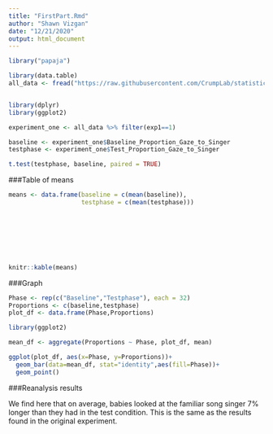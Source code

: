 ```yaml
---
title: "FirstPart.Rmd"
author: "Shawn Vizgan"
date: "12/21/2020"
output: html_document
---
```


```r
library("papaja")
```

```r

library(data.table)
all_data <- fread("https://raw.githubusercontent.com/CrumpLab/statisticsLab/master/data/MehrSongSpelke2016.csv")


library(dplyr)
library(ggplot2)

experiment_one <- all_data %>% filter(exp1==1)

baseline <- experiment_one$Baseline_Proportion_Gaze_to_Singer
testphase <- experiment_one$Test_Proportion_Gaze_to_Singer

t.test(testphase, baseline, paired = TRUE)


```
###Table of means 

```r




means <- data.frame(baseline = c(mean(baseline)),
                    testphase = c(mean(testphase)))
    







knitr::kable(means)


```

###Graph 

```r
Phase <- rep(c("Baseline","Testphase"), each = 32)
Proportions <- c(baseline,testphase)
plot_df <- data.frame(Phase,Proportions)

library(ggplot2)

mean_df <- aggregate(Proportions ~ Phase, plot_df, mean)

ggplot(plot_df, aes(x=Phase, y=Proportions))+ 
  geom_bar(data=mean_df, stat="identity",aes(fill=Phase))+
  geom_point()

```






###Reanalysis results

We find here that on average, babies looked at the familiar song singer 7% longer than they had in the test condition. This is the same as the results found in the original experiment.
